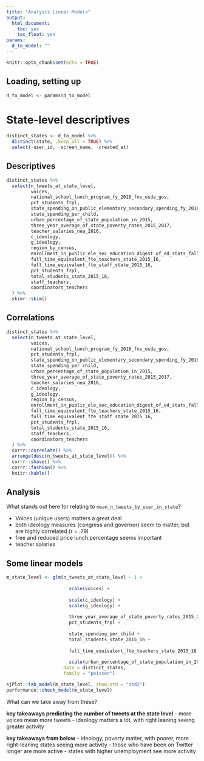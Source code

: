 ```yaml
---
title: "Analysis Linear Models"
output:
  html_document:
    toc: yes
    toc_float: yes
params:
  d_to_model: ""
---
```


```r
knitr::opts_chunk$set(echo = TRUE)
```

## Loading, setting up

```r
d_to_model <- params$d_to_model
```

# State-level descriptives

```r
distinct_states <- d_to_model %>% 
  distinct(state, .keep_all = TRUE) %>% 
  select(-user_id, -screen_name, -created_at)
```

## Descriptives

```r
distinct_states %>% 
  select(n_tweets_at_state_level,
         voices, 
         national_school_lunch_program_fy_2016_fns_usda_gov,
         pct_students_frpl, 
         state_spending_on_public_elementary_secondary_spending_fy_2016_census_in_thousands,
         state_spending_per_child,
         urban_percentage_of_state_population_in_2015,
         three_year_average_of_state_poverty_rates_2015_2017,
         teacher_salaries_nea_2016,
         c_ideology,
         g_ideology,
         region_by_census,
         enrollment_in_public_ele_sec_education_digest_of_ed_stats_fall_2015_projected,
         full_time_equivalent_fte_teachers_state_2015_16,
         full_time_equivalent_fte_staff_state_2015_16,
         pct_students_frpl,
         total_students_state_2015_16,
         staff_teachers,
         coordinators_teachers
  ) %>% 
  skimr::skim()
```

## Correlations

```r
distinct_states %>% 
  select(n_tweets_at_state_level,
         voices, 
         national_school_lunch_program_fy_2016_fns_usda_gov,
         pct_students_frpl, 
         state_spending_on_public_elementary_secondary_spending_fy_2016_census_in_thousands,
         state_spending_per_child,
         urban_percentage_of_state_population_in_2015,
         three_year_average_of_state_poverty_rates_2015_2017,
         teacher_salaries_nea_2016,
         c_ideology,
         g_ideology,
         region_by_census,
         enrollment_in_public_ele_sec_education_digest_of_ed_stats_fall_2015_projected,
         full_time_equivalent_fte_teachers_state_2015_16,
         full_time_equivalent_fte_staff_state_2015_16,
         pct_students_frpl,
         total_students_state_2015_16,
         staff_teachers,
         coordinators_teachers
  ) %>% 
  corrr::correlate() %>% 
  arrange(desc(n_tweets_at_state_level)) %>% 
  corrr::shave() %>% 
  corrr::fashion() %>% 
  knitr::kable()
```

## Analysis

What stands out here for relating to `mean_n_tweets_by_user_in_state`?

- Voices (unique users) matters a great deal
- both ideology measures (congress and governor) seem to matter, but are highly correlated (r = .79)
- free and reduced price lunch percentage seems important
- teacher salaries

## Some linear models

```r
m_state_level <- glm(n_tweets_at_state_level ~ 1 + 
                       
                       scale(voices) + 
                       
                       scale(c_ideology) + 
                       scale(g_ideology) + 
                       
                       three_year_average_of_state_poverty_rates_2015_2017 +
                       pct_students_frpl +
                       
                       state_spending_per_child +
                       total_students_state_2015_16 +
                       
                       full_time_equivalent_fte_teachers_state_2015_16 +
                       
                       scale(urban_percentage_of_state_population_in_2015), 
                     data = distinct_states, 
                     family = "poisson")

sjPlot::tab_model(m_state_level, show.std = "std2")
performance::check_model(m_state_level)
```

What can we take away from these?

**key takeaways predicting the number of tweets at the state level**
- more voices mean more tweets
- ideology matters a lot, with right leaning seeing greater activity

**key takeaways from below**
- ideology, poverty matter, with poorer, more right-leaning states seeing more activity
- those who have been on Twitter longer are more active
- states with higher unemployment see more activity
